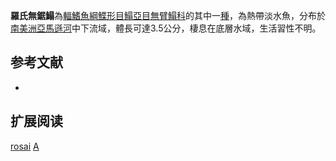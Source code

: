 {{Speciesbox 
| taxon = Apionichthys rosai
| status = NE
| status_system = IUCN3.1
| authority = [[Ramos|Ramos]], 2003
| synonyms = 
}}

'''羅氏無鋸鰨'''為[[輻鰭魚綱|輻鰭魚綱]][[鰈形目|鰈形目]][[鰨亞目|鰨亞目]][[無臂鰨科|無臂鰨科]]的其中一[[種|種]]，為熱帶淡水魚，分布於[[南美洲|南美洲]][[亞馬遜河|亞馬遜河]]中下流域，體長可達3.5公分，棲息在底層水域，生活習性不明。

== 参考文献 ==
*{{FishBase_species|genus=Apionichthys|species=rosai|year=2014|month=4}}

== 扩展阅读 ==
{{refbegin}}
{{wikispecies-inline|Apionichthys rosai|羅氏無鋸鰨}}
{{refend}}
{{Taxonbar|from=Q5626412}}

[[Category:無鋸鰨屬|rosai]]
[[Category:2003年描述的鱼类|A]]

{{魚類小作品}}